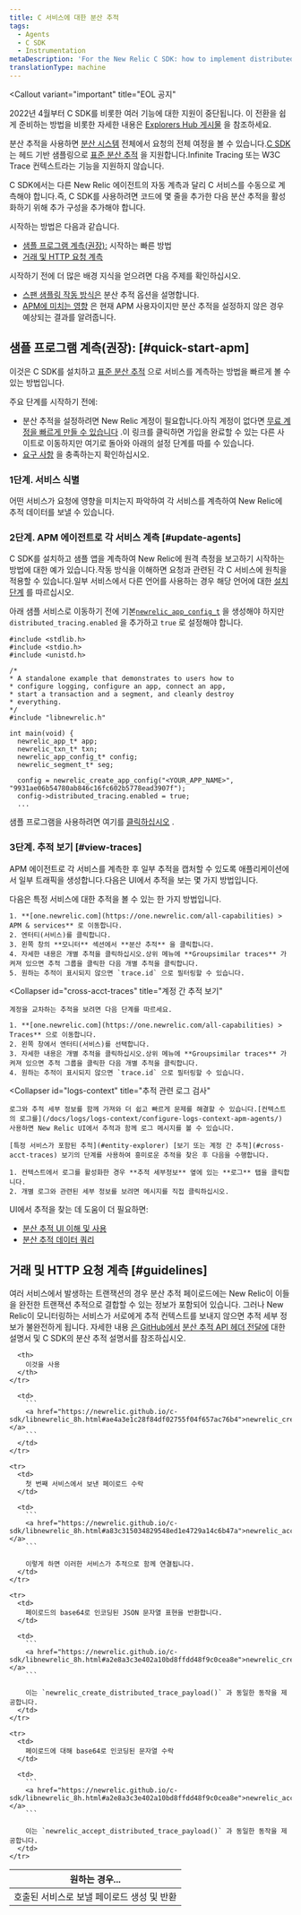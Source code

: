```yaml
---
title: C 서비스에 대한 분산 추적
tags:
  - Agents
  - C SDK
  - Instrumentation
metaDescription: 'For the New Relic C SDK: how to implement distributed tracing across your C language applications and services.'
translationType: machine
---
```


<Callout
  variant="important"
  title="EOL 공지"
>
  2022년 4월부터 C SDK를 비롯한 여러 기능에 대한 지원이 중단됩니다. 이 전환을 쉽게 준비하는 방법을 비롯한 자세한 내용은 [Explorers Hub 게시물](https://discuss.newrelic.com/t/q1-bulk-eol-announcement-fy23/181744) 을 참조하세요.
</Callout>

분산 추적을 사용하면 [분산 시스템](/docs/distributed-tracing/concepts/introduction-distributed-tracing) 전체에서 요청의 전체 여정을 볼 수 있습니다.[C SDK](https://github.com/newrelic/c-sdk) 는 헤드 기반 샘플링으로 [표준 분산 추적](/docs/distributed-tracing/concepts/how-new-relic-distributed-tracing-works/#head-based) 을 지원합니다.Infinite Tracing 또는 W3C Trace 컨텍스트라는 기능을 지원하지 않습니다.

C SDK에서는 다른 New Relic 에이전트의 자동 계측과 달리 C 서비스를 수동으로 계측해야 합니다.즉, C SDK를 사용하려면 코드에 몇 줄을 추가한 다음 분산 추적을 활성화하기 위해 추가 구성을 추가해야 합니다.

시작하는 방법은 다음과 같습니다.

* [샘플 프로그램 계측(권장):](#quick-start-apm) 시작하는 빠른 방법
* [거래 및 HTTP 요청 계측](#guidelines)

<Callout variant="tip">
  시작하기 전에 더 많은 배경 지식을 얻으려면 다음 주제를 확인하십시오.

  * [스팬 샘플링 작동 방식은](/docs/understand-dependencies/distributed-tracing/get-started/how-new-relic-distributed-tracing-works#sampling) 분산 추적 옵션을 설명합니다.
  * [APM에 미치는 영향](/docs/apm/distributed-tracing/getting-started/transition-guide-distributed-tracing) 은 현재 APM 사용자이지만 분산 추적을 설정하지 않은 경우 예상되는 결과를 알려줍니다.
</Callout>

## 샘플 프로그램 계측(권장): [#quick-start-apm]

이것은 C SDK를 설치하고 [표준 분산 추적](/docs/distributed-tracing/concepts/how-new-relic-distributed-tracing-works/#head-based) 으로 서비스를 계측하는 방법을 빠르게 볼 수 있는 방법입니다.

주요 단계를 시작하기 전에:

* 분산 추적을 설정하려면 New Relic 계정이 필요합니다.아직 계정이 없다면 [무료 계정을 빠르게 만들 수 있습니다](https://newrelic.com/signup) .이 링크를 클릭하면 가입을 완료할 수 있는 다른 사이트로 이동하지만 여기로 돌아와 아래의 설정 단계를 따를 수 있습니다.
* [요구 사항](/docs/apm/agents/c-sdk/get-started/c-sdk-compatibility-requirements) 을 충족하는지 확인하십시오.

### 1단계. 서비스 식별

어떤 서비스가 요청에 영향을 미치는지 파악하여 각 서비스를 계측하여 New Relic에 추적 데이터를 보낼 수 있습니다.

### 2단계. APM 에이전트로 각 서비스 계측 [#update-agents]

C SDK를 설치하고 샘플 앱을 계측하여 New Relic에 원격 측정을 보고하기 시작하는 방법에 대한 예가 있습니다.작동 방식을 이해하면 요청과 관련된 각 C 서비스에 원칙을 적용할 수 있습니다.일부 서비스에서 다른 언어를 사용하는 경우 해당 언어에 대한 [설치 단계](/docs/distributed-tracing/enable-configure/quick-start) 를 따르십시오.

아래 샘플 서비스로 이동하기 전에 기본[`newrelic_app_config_t`](https://newrelic.github.io/c-sdk/structnewrelic__app__config__t.html) 을 생성해야 하지만 `distributed_tracing.enabled` 을 추가하고 `true` 로 설정해야 합니다.

```
#include <stdlib.h>
#include <stdio.h>
#include <unistd.h>

/*
* A standalone example that demonstrates to users how to
* configure logging, configure an app, connect an app,
* start a transaction and a segment, and cleanly destroy
* everything.
*/
#include "libnewrelic.h"

int main(void) {
  newrelic_app_t* app;
  newrelic_txn_t* txn;
  newrelic_app_config_t* config;
  newrelic_segment_t* seg;

  config = newrelic_create_app_config("<YOUR_APP_NAME>", "9931ae06b54780ab846c16fc602b5778ead3907f");
  config->distributed_tracing.enabled = true;
  ...

```

샘플 프로그램을 사용하려면 여기를 [클릭하십시오](https://one.newrelic.com/launcher/nr1-core.settings?pane=eyJuZXJkbGV0SWQiOiJ0dWNzb24ucGxnLWluc3RydW1lbnQtZXZlcnl0aGluZyJ9&cards%5B0%5D=eyJuZXJkbGV0SWQiOiJzZXR1cC1uZXJkbGV0cy5zZXR1cC1jLWludGVncmF0aW9uIiwiYWNjb3VudElkIjoyNjQwNDA5fQ==&platform%5BaccountId%5D=2498654&platform%5BtimeRange%5D%5Bduration%5D=1800000&platform%5B$isFallbackTimeRange%5D=true) .

### 3단계. 추적 보기 [#view-traces]

APM 에이전트로 각 서비스를 계측한 후 일부 추적을 캡처할 수 있도록 애플리케이션에서 일부 트래픽을 생성합니다.다음은 UI에서 추적을 보는 몇 가지 방법입니다.

<CollapserGroup>
  <Collapser
    id="entity-explorer"
    title="특정 서비스를 포함하는 trace 보기"
  >
    다음은 특정 서비스에 대한 추적을 볼 수 있는 한 가지 방법입니다.

    1. **[one.newrelic.com](https://one.newrelic.com/all-capabilities) > APM & services** 로 이동합니다.
    2. 엔터티(서비스)를 클릭합니다.
    3. 왼쪽 창의 **모니터** 섹션에서 **분산 추적** 을 클릭합니다.
    4. 자세한 내용은 개별 추적을 클릭하십시오.상위 메뉴에 **Groupsimilar traces** 가 켜져 있으면 추적 그룹을 클릭한 다음 개별 추적을 클릭합니다.
    5. 원하는 추적이 표시되지 않으면 `trace.id` 으로 필터링할 수 있습니다.
  </Collapser>

  <Collapser
    id="cross-acct-traces"
    title="계정 간 추적 보기"
  >
    계정을 교차하는 추적을 보려면 다음 단계를 따르세요.

    1. **[one.newrelic.com](https://one.newrelic.com/all-capabilities) > Traces** 으로 이동합니다.
    2. 왼쪽 창에서 엔터티(서비스)를 선택합니다.
    3. 자세한 내용은 개별 추적을 클릭하십시오.상위 메뉴에 **Groupsimilar traces** 가 켜져 있으면 추적 그룹을 클릭한 다음 개별 추적을 클릭합니다.
    4. 원하는 추적이 표시되지 않으면 `trace.id` 으로 필터링할 수 있습니다.
  </Collapser>

  <Collapser
    id="logs-context"
    title="추적 관련 로그 검사"
  >
    로그와 추적 세부 정보를 함께 가져와 더 쉽고 빠르게 문제를 해결할 수 있습니다.[컨텍스트의 로그를](/docs/logs/logs-context/configure-logs-context-apm-agents/) 사용하면 New Relic UI에서 추적과 함께 로그 메시지를 볼 수 있습니다.

    [특정 서비스가 포함된 추적](#entity-explorer) [보기 또는 계정 간 추적](#cross-acct-traces) 보기의 단계를 사용하여 흥미로운 추적을 찾은 후 다음을 수행합니다.

    1. 컨텍스트에서 로그를 활성화한 경우 **추적 세부정보** 옆에 있는 **로그** 탭을 클릭합니다.
    2. 개별 로그와 관련된 세부 정보를 보려면 메시지를 직접 클릭하십시오.
  </Collapser>
</CollapserGroup>

UI에서 추적을 찾는 데 도움이 더 필요하면:

* [분산 추적 UI 이해 및 사용](/docs/distributed-tracing/ui-data/understand-use-distributed-tracing-ui)
* [분산 추적 데이터 쿼리](/docs/understand-dependencies/distributed-tracing/ui-data/query-distributed-trace-data)

## 거래 및 HTTP 요청 계측 [#guidelines]

여러 서비스에서 발생하는 트랜잭션의 경우 분산 추적 페이로드에는 New Relic이 이들을 완전한 트랜잭션 추적으로 결합할 수 있는 정보가 포함되어 있습니다. 그러나 New Relic이 모니터링하는 서비스가 서로에게 추적 컨텍스트를 보내지 않으면 추적 세부 정보가 불완전하게 됩니다. 자세한 내용 [은 GitHub에서](https://github.com/newrelic/c-sdk/blob/master/GUIDE.md#distributed-tracing) [분산 추적 API 헤더 전달에](/docs/understand-dependencies/distributed-tracing/enable-configure/enable-distributed-tracing#agent-apis) 대한 설명서 및 C SDK의 분산 추적 설명서를 참조하십시오.

<table>
  <thead>
    <tr>
      <th style={{ width: "300px" }}>
        원하는 경우...
      </th>

      <th>
        이것을 사용
      </th>
    </tr>
  </thead>

  <tbody>
    <tr>
      <td>
        호출된 서비스로 보낼 페이로드 생성 및 반환
      </td>

      <td>
        ```
        <a href="https://newrelic.github.io/c-sdk/libnewrelic_8h.html#ae4a3e1c28f84df02755f04f657ac76b4">newrelic_create_distributed_trace_payload()</a>
        ```
      </td>
    </tr>

    <tr>
      <td>
        첫 번째 서비스에서 보낸 페이로드 수락
      </td>

      <td>
        ```
        <a href="https://newrelic.github.io/c-sdk/libnewrelic_8h.html#a83c315034829548ed1e4729a14c6b47a">newrelic_accept_distributed_trace_payload()</a>
        ```

        이렇게 하면 이러한 서비스가 추적으로 함께 연결됩니다.
      </td>
    </tr>

    <tr>
      <td>
        페이로드의 base64로 인코딩된 JSON 문자열 표현을 반환합니다.
      </td>

      <td>
        ```
        <a href="https://newrelic.github.io/c-sdk/libnewrelic_8h.html#a2e8a3c3e402a10bd8ffdd48f9c0cea8e">newrelic_create_distributed_trace_payload_httpsafe()</a>
        ```

        이는 `newrelic_create_distributed_trace_payload()` 과 동일한 동작을 제공합니다.
      </td>
    </tr>

    <tr>
      <td>
        페이로드에 대해 base64로 인코딩된 문자열 수락
      </td>

      <td>
        ```
        <a href="https://newrelic.github.io/c-sdk/libnewrelic_8h.html#a2e8a3c3e402a10bd8ffdd48f9c0cea8e">newrelic_accept_distributed_trace_payload_httpsafe()</a>
        ```

        이는 `newrelic_accept_distributed_trace_payload()` 과 동일한 동작을 제공합니다.
      </td>
    </tr>
  </tbody>
</table>